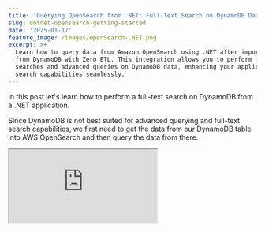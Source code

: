 ```yaml
---
title: 'Querying OpenSearch from .NET: Full-Text Search on DynamoDB Data.'
slug: dotnet-opensearch-getting-started
date: '2025-01-17'
feature_image: /images/OpenSearch-.NET.png
excerpt: >+
  Learn how to query data from Amazon OpenSearch using .NET after importing it
  from DynamoDB with Zero ETL. This integration allows you to perform full-text
  searches and advanced queries on DynamoDB data, enhancing your application's
  search capabilities seamlessly.
---
```

In this post let's learn how to perform a full-text search on DynamoDB from a .NET application.

Since DynamoDB is not best suited for advanced querying and full-text search capabilities, we first need to get the data from our DynamoDB table into AWS OpenSearch and then query the data from there.

<iframe src="https://www.youtube.com/embed/HpCvLEBouI8?feature=oembed" />

This post will explore how to connect to OpenSearch and search the data from a .NET application.

Thanks to AWS for sponsoring this post in my [Amazon DynamoDB Series](/blog/tag/dynamodb/).

## DynamoDB To OpenSearch

In a previous post, we covered how to set up the DynamoDB Zero ETL integration with OpenSearch to transfer data from DynamoDB to OpenSearch automatically.

<PostCard 
  title="DynamoDB Zero-ETL Integration With Amazon OpenSearch Service"
  description="Let’s learn how to set up the DynamoDB Zero ETL plugin for OpenSearch, a fully managed, no-code setup for ingesting data into Amazon OpenSearch Service."
  slug="dynamodb-etl-opensearch-amazon/"
  image="/images/DynamoDB-Zero-ETL.png"
/>

This article expects you to have this pipeline ready and data flowing from DynamoDB to OpenSearch.

I have a Movie's table in DynamoDB which I have already connected to OpenSearch using the ETL pipeline.

![](/images/image-1.png)

DynamoDB Movie table sample record.

The Movie tables contain the Title, Cast, Description, Genre, Year, Rating, IsAvailableForStreaming, and a few other properties.

Let's set up our .NET application to query these data from Amazon OpenSearch.

## Amazon OpenSearch and .NET

OpenSearch supports [two .NET clients](https://opensearch.org/docs/latest/clients/dot-net/) - a low-level OpenSearch.NET client and a high-level OpenSearch.Client client.

Both are available as NuGet packages to add to your application and start using.

For this post, we will use the [OpenSearch.Client](https://www.nuget.org/packages/OpenSearch.Client/) high-level NuGet package.

### Connecting to Amazon OpenSearch from .NET

The OpenSearch.Client package provides the `OpenSearchClient` to interact with OpenSearch.

It takes in a `ConnectionSettings` class that you can configure with the connection and authentication details.

```csharp
var settings = new ConnectionSettings(
        new Uri("<OPEN SEARCH URL>"),
        new AwsSigV4HttpConnection())
    .DefaultIndex("<OPEN SEARCH INDEX>")
    .DefaultFieldNameInferrer(p => p);
    
var client = new OpenSearchClient(settings);
builder.Services.AddSingleton<IOpenSearchClient>(client);
```

By default, the client uses camelCasing for the property names. Based on how you have your data in OpenSearch you will need to adjust this using the `DefaultFieldNameInferrer`.

In my case, I have the property names as PascalCased, hence overriding it to use the same names as my C# property names..

### Authenticating with Amazon OpenSearch from .NET

Since I am using Amazon OpenSearch, we can use the AWS Credentials to authenticate with OpenSearch.

First, ensure that the appropriate role/user your application is running under has permission to talk to OpenSearch.

![](/images/image.png)

This is very similar to how we added the role ARN to OpenSearch under Security → Roles → `all_access` → Map user.

<PostCard 
  title="Learn How To Manage Credentials When Building .NET Application on AWS"
  description="Learn different ways to set up and manage credentials and sensitive information when building .NET applications on AWS. We will also touch upon some of the tools and utilities that I have set up on my local development machine to make working with AWS easier."
  slug="amazon-credentials-dotnet/"
  image="/images/secure-key-1.jpg"
/>

OpenSearch clients support the ability to sign requests using [AWS Signature V4](https://docs.aws.amazon.com/IAM/latest/UserGuide/reference_sigv.html).

For this, use the overloaded constructor of `ConnectionSettings` and pass in the `AwsSigV4HttpConnection` instance. This creates a new connection, discovering both the credentials and region from the environment.

## Querying Amazon OpenSearch from .NET

To query the index, I have a movie class defined below that reflects the properties available in the OpenSearch index.

```csharp
public class Movie
{
    public int IsAvailableForStreaming { get; set; }
    public string[] Genre { get; set; }
    public string Description { get; set; }
    public string[] Languages { get; set; }
    public double Rating { get; set; }
    public int Year { get; set; }
    public string[] Cast { get; set; }
    public string Title { get; set; }
}
```

Below is a sample ElasticSearch query that searches the `movies` index for documents where the specified term appears in either the `Title` or `Description` fields, returning matching results.

```json
GET  movies/_search
{
  "query": {
    "bool": {
      "must": [
        {
          "multi_match": {
            "query": "<QUERY TERM HERE>",
            "fields": ["Title", "Description"]
          }
        }
      ]
    }
  }
}
```

To convert this to the OpenSearch.Client .NET format we need to use the `SearchDescriptor` class combined with the `QueryContainer` class as shown below.

```csharp
var searchDescriptor = new SearchDescriptor<Movie>()
    .Query(q =>
    {
        var mustQueryContainer = new List<QueryContainer>();
        if (!string.IsNullOrEmpty(request.Query))
        {
            mustQueryContainer.Add(q.MultiMatch(m => m
                .Fields(f => f.Field(ff => ff.Title).Field(ff => ff.Description))
                .Query(request.Query)
            ));
        }
     
        return q.Bool(b => b
                .Must(mustQueryContainer.ToArray())
        );
    });

     var response = await searchClient.SearchAsync<Movie>(searchDescriptor)

     return response.Documents;
```

We can then use the `SearchAsync` method on the OpenSearchClient and pass the searchdescriptor instance of the query.

This returns a list of movies matching the searchdescriptor criteria specified.

### Advanced OpenSearch Query Example using .NET

Below is a more advanced query on the OpenSearch Index that searches for documents where the term "avengers" appears in the `Title` or `Description` fields, and filters the results to include only those that are available for streaming and have a Rating of 8 and above.

```json
GET  movies/_search
{
  "query": {
    "bool": {
      "must": [
        {
          "multi_match": {
            "query": "avengers",
            "fields": ["Title", "Description"]
          }
        }
      ],
      "filter": [
        {
          "term": {
            "IsAvailableForStreaming": 1
          }
        },
        {
          "range": {
            "Rating": {
              "gte": 8
            }
          }
        }
      ]
    }
  }
}
```

Below is the equivalent of it in the OpenSearch .NET client.

```csharp
var searchDescriptor = new SearchDescriptor < Movie > ()
  .Query(q => {
    var mustQueryContainer = new List < QueryContainer > ();
    var filterQueryContainer = new List < QueryContainer > ();
    
    / Search Title and Description with the Query
    if (!string.IsNullOrEmpty(request.Query)) {
      mustQueryContainer.Add(q.MultiMatch(m => m
        .Fields(f => f.Field(ff => ff.Title).Field(ff => ff.Description))
        .Query(request.Query)
      ));
    }
    
    / Filter by IsAvailableForStreaming
    if (request.IsAvailableForStreaming.HasValue) {
      filterQueryContainer.Add(q.Term(
        t => t.Field(f => f.IsAvailableForStreaming)
        .Value(request.IsAvailableForStreaming.GetValueOrDefault() ? 1 L : 0 L)));
    }
    
    / Filter by MinRating
    if (request.MinRating.HasValue) {
      filterQueryContainer.Add(
        q.Range(r => r.Field(f => f.Rating).GreaterThanOrEquals(request.MinRating)));
    }
    
    return q.Bool(b => b
      .Must(mustQueryContainer.ToArray()) / Scoring conditions
      .Filter(filterQueryContainer.ToArray()) / Non-scoring conditions
    );
  });
  
var response = await openSearchClient.SearchAsync < Movie > (searchDescriptor);
return response.Documents;
```

